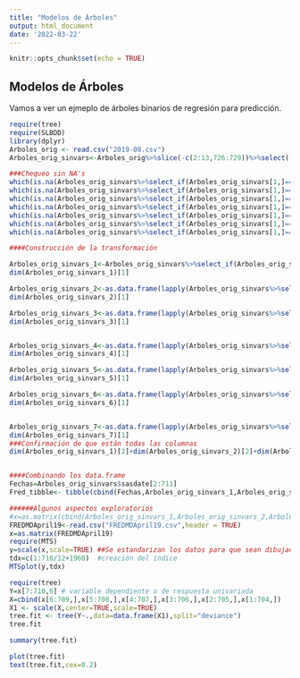 ```yaml
---
title: "Modelos de Árboles"
output: html_document
date: '2022-03-22'
---
```


```r
knitr::opts_chunk$set(echo = TRUE)
```

## Modelos de Árboles

Vamos a ver un ejmeplo de árboles binarios de regresión para predicción. 

```r
require(tree)
require(SLBDD)
library(dplyr)
Arboles_orig <- read.csv("2019-08.csv")
Arboles_orig_sinvars<-Arboles_orig%>%slice(-c(2:13,726:729))%>%select(-c(59,61,96,105,124,129))

###Chequeo sin NA's
which(is.na(Arboles_orig_sinvars%>%select_if(Arboles_orig_sinvars[1,]==1)))
which(is.na(Arboles_orig_sinvars%>%select_if(Arboles_orig_sinvars[1,]==2)))
which(is.na(Arboles_orig_sinvars%>%select_if(Arboles_orig_sinvars[1,]==3)))
which(is.na(Arboles_orig_sinvars%>%select_if(Arboles_orig_sinvars[1,]==4)))
which(is.na(Arboles_orig_sinvars%>%select_if(Arboles_orig_sinvars[1,]==5)))
which(is.na(Arboles_orig_sinvars%>%select_if(Arboles_orig_sinvars[1,]==6)))
which(is.na(Arboles_orig_sinvars%>%select_if(Arboles_orig_sinvars[1,]==7)))

####Construcción de la transformación

Arboles_orig_sinvars_1<-Arboles_orig_sinvars%>%select_if(Arboles_orig_sinvars[1,]==1)%>%slice(-c(1,711,712))
dim(Arboles_orig_sinvars_1)[1]

Arboles_orig_sinvars_2<-as.data.frame(lapply(Arboles_orig_sinvars%>%select_if(Arboles_orig_sinvars[1,]==2)%>%slice(-1), diff, lag=1))%>%slice(-711)
dim(Arboles_orig_sinvars_2)[1]

Arboles_orig_sinvars_3<-as.data.frame(lapply(Arboles_orig_sinvars%>%select_if(Arboles_orig_sinvars[1,]==3)%>%slice(-1), diff, lag=2))  ###No hay variables para hacer la transformación 3
dim(Arboles_orig_sinvars_3)[1]


Arboles_orig_sinvars_4<-as.data.frame(lapply(Arboles_orig_sinvars%>%select_if(Arboles_orig_sinvars[1,]==4)%>%slice(-1), log)) %>%slice(-c(711,712))
dim(Arboles_orig_sinvars_4)[1]

Arboles_orig_sinvars_5<-as.data.frame(lapply(Arboles_orig_sinvars%>%select_if(Arboles_orig_sinvars[1,]==5)%>%slice(-1), function(x) diff(log(x)))) %>%slice(-711)
dim(Arboles_orig_sinvars_5)[1]

Arboles_orig_sinvars_6<-as.data.frame(lapply(Arboles_orig_sinvars%>%select_if(Arboles_orig_sinvars[1,]==6)%>%slice(-1), function(x) diff(log(x),2))) 
dim(Arboles_orig_sinvars_6)[1]


Arboles_orig_sinvars_7<-as.data.frame(lapply(Arboles_orig_sinvars%>%select_if(Arboles_orig_sinvars[1,]==7)%>%slice(-1), function(x) diff((x/lag(x))-1)))%>%slice(-1)
dim(Arboles_orig_sinvars_7)[1]
###Confirmación de que están todas las columnas
dim(Arboles_orig_sinvars_1)[2]+dim(Arboles_orig_sinvars_2)[2]+dim(Arboles_orig_sinvars_3)[2]+dim(Arboles_orig_sinvars_4)[2]+dim(Arboles_orig_sinvars_5)[2]+dim(Arboles_orig_sinvars_6)[2]+dim(Arboles_orig_sinvars_7)[2]


####Combinando los data.frame
Fechas=Arboles_orig_sinvars$sasdate[2:711]
Fred_tibble<- tibble(cbind(Fechas,Arboles_orig_sinvars_1,Arboles_orig_sinvars_2,Arboles_orig_sinvars_4,Arboles_orig_sinvars_5,Arboles_orig_sinvars_6,Arboles_orig_sinvars_7))


```


```r
######Algunos aspectos exploratorios
#x=as.matrix(cbind(Arboles_orig_sinvars_1,Arboles_orig_sinvars_2,Arboles_orig_sinvars_4,Arboles_orig_sinvars_5,Arboles_orig_sinvars_6,Arboles_orig_sinvars_7))
FREDMDApril19<-read.csv("FREDMDApril19.csv",header = TRUE)
x=as.matrix(FREDMDApril19)
require(MTS)
y=scale(x,scale=TRUE) ##Se estandarizan los datos para que sean dibujados
tdx=c(1:710/12+1960)  #creación del índice
MTSplot(y,tdx)
```


```r
require(tree)
Y=x[7:710,6] # variable dependiente o de respuesta univariada
X=cbind(x[6:709,],x[5:708,],x[4:707,],x[3:706,],x[2:705,],x[1:704,])
X1 <- scale(X,center=TRUE,scale=TRUE)
tree.fit <- tree(Y~.,data=data.frame(X1),split="deviance")
tree.fit

summary(tree.fit)

plot(tree.fit)
text(tree.fit,cex=0.2)
```


